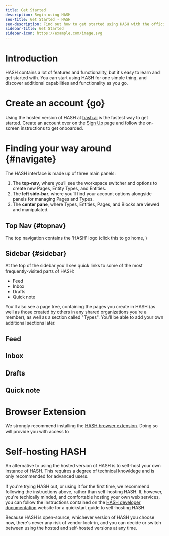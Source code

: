 ```yaml
---
title: Get Started
description: Begin using HASH
seo-title: Get Started - HASH
seo-description: Find out how to get started using HASH with the official, easy-to-understand quickstart guide
sidebar-title: Get Started
sidebar-icon: https://example.com/image.svg
---
```


# Introduction

HASH contains a lot of features and functionality, but it's easy to learn and get started with. You can start using HASH for one simple thing, and discover additional capabilities and functionality as you go.

# Create an account {go}

Using the hosted version of HASH at [hash.ai](https://app.hash.ai/) is the fastest way to get started. Create an account over on the [Sign Up](https://app.hash.ai/signup) page and follow the on-screen instructions to get onboarded.

# Finding your way around {#navigate}

The HASH interface is made up of three main panels:

1.  The **top-nav**, where you’ll see the workspace switcher and options to create new Pages, Entity Types, and Entities.
1.  The **left side-bar**, where you’ll find your account options alongside panels for managing Pages and Types.
1.  The **center pane**, where Types, Entities, Pages, and Blocks are viewed and manipulated.

## Top Nav {#topnav}

The top navigation contains the 'HASH' logo (click this to go home, )

## Sidebar {#sidebar}

At the top of the sidebar you'll see quick links to some of the most frequently-visited parts of HASH:

- Feed
- Inbox
- Drafts
- Quick note

You'll also see a page tree, containing the pages you create in HASH (as well as those created by others in any shared organizations you're a member), as well as a section called "Types". You'll be able to add your own additional sections later.

## Feed

## Inbox

## Drafts

## Quick note

# Browser Extension

We strongly recommend installing the [HASH browser extension](https://hash.ai/integrations#plugins). Doing so will provide you with access to 

# Self-hosting HASH

An alternative to using the hosted version of HASH is to self-host your own instance of HASH. This requires a degree of technical knowldege and is only recommended for advanced users.

If you're trying HASH out, or using it for the first time, we recommend following the instructions above, rather than self-hosting HASH. If, however, you're techically minded, and comfortable hosting your own web services, you can follow the instructions contained on the [HASH developer documentation](https://hash.dev/docs) website for a quickstart guide to self-hosting HASH.

Because HASH is open-source, whichever version of HASH you choose now, there's never any risk of vendor lock-in, and you can decide or switch between using the hosted and self-hosted versions at any time.